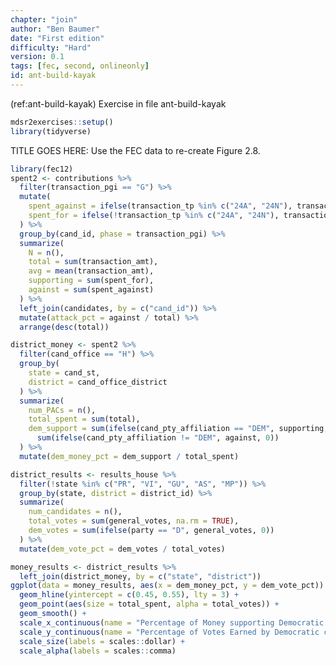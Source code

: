 ```yaml
---
chapter: "join"
author: "Ben Baumer"
date: "First edition"
difficulty: "Hard"
version: 0.1
tags: [fec, second, onlineonly]
id: ant-build-kayak 
---
```


(ref:ant-build-kayak) Exercise in file ant-build-kayak

```r
mdsr2exercises::setup()
library(tidyverse)
```

TITLE GOES HERE: Use the FEC data to re-create Figure 2.8.

<!--% XX BB solution doesn't match Figure 2.8 -->


<!--begin-answer-->
```r
library(fec12)
spent2 <- contributions %>%
  filter(transaction_pgi == "G") %>%
  mutate(
    spent_against = ifelse(transaction_tp %in% c("24A", "24N"), transaction_amt, 0),
    spent_for = ifelse(!transaction_tp %in% c("24A", "24N"), transaction_amt, 0)
  ) %>%
  group_by(cand_id, phase = transaction_pgi) %>%
  summarize(
    N = n(),
    total = sum(transaction_amt),
    avg = mean(transaction_amt),
    supporting = sum(spent_for),
    against = sum(spent_against)
  ) %>%
  left_join(candidates, by = c("cand_id")) %>%
  mutate(attack_pct = against / total) %>%
  arrange(desc(total))

district_money <- spent2 %>%
  filter(cand_office == "H") %>%
  group_by(
    state = cand_st,
    district = cand_office_district
  ) %>%
  summarize(
    num_PACs = n(),
    total_spent = sum(total),
    dem_support = sum(ifelse(cand_pty_affiliation == "DEM", supporting, 0)) +
      sum(ifelse(cand_pty_affiliation != "DEM", against, 0))
  ) %>%
  mutate(dem_money_pct = dem_support / total_spent)

district_results <- results_house %>%
  filter(!state %in% c("PR", "VI", "GU", "AS", "MP")) %>%
  group_by(state, district = district_id) %>%
  summarize(
    num_candidates = n(),
    total_votes = sum(general_votes, na.rm = TRUE),
    dem_votes = sum(ifelse(party == "D", general_votes, 0))
  ) %>%
  mutate(dem_vote_pct = dem_votes / total_votes)

money_results <- district_results %>%
  left_join(district_money, by = c("state", "district"))
ggplot(data = money_results, aes(x = dem_money_pct, y = dem_vote_pct)) +
  geom_hline(yintercept = c(0.45, 0.55), lty = 3) +
  geom_point(aes(size = total_spent, alpha = total_votes)) +
  geom_smooth() +
  scale_x_continuous(name = "Percentage of Money supporting Democratic candidate") +
  scale_y_continuous(name = "Percentage of Votes Earned by Democratic candidate") +
  scale_size(labels = scales::dollar) +
  scale_alpha(labels = scales::comma)
```
<!--end-answer-->

